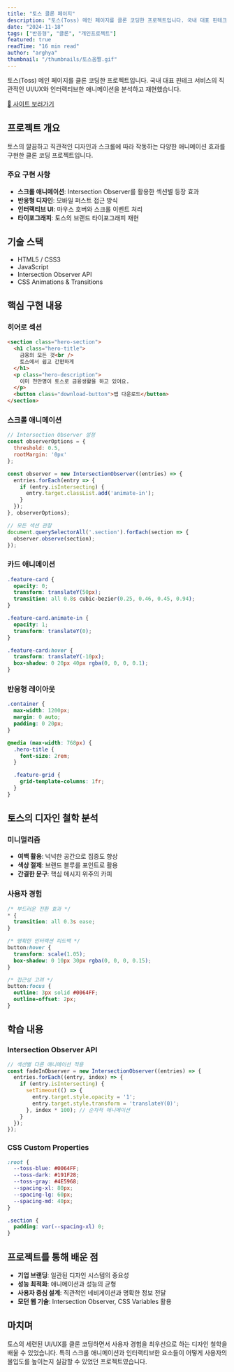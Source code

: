```yaml
---
title: "토스 클론 페이지"
description: "토스(Toss) 메인 페이지를 클론 코딩한 프로젝트입니다. 국내 대표 핀테크 서비스의 직관적인 UI/UX와 인터랙티브한 애니메이션을 분석하고 재현했습니다."
date: "2024-11-18"
tags: ["반응형", "클론", "개인프로젝트"]
featured: true
readTime: "16 min read"
author: "arghya"
thumbnail: "/thumbnails/토스움짤.gif"
---
```


토스(Toss) 메인 페이지를 클론 코딩한 프로젝트입니다. 국내 대표 핀테크 서비스의 직관적인 UI/UX와 인터랙티브한 애니메이션을 분석하고 재현했습니다.

<div style={{ display: 'flex', justifyContent: 'center', gap: '16px', margin: '32px 0' }}>
  <a href="https://toss-clone1.netlify.app/" target="_blank" rel="noopener noreferrer" style={{ padding: '12px 32px', background: 'linear-gradient(135deg, #3b82f6 0%, #2563eb 100%)', color: '#fff', textDecoration: 'none', borderRadius: '8px', fontWeight: 600, fontSize: '16px', boxShadow: '0 4px 12px rgba(59,130,246,0.3)' }}>🔗 사이트 보러가기</a>
</div>

## 프로젝트 개요

토스의 깔끔하고 직관적인 디자인과 스크롤에 따라 작동하는 다양한 애니메이션 효과를 구현한 클론 코딩 프로젝트입니다.

### 주요 구현 사항

- **스크롤 애니메이션**: Intersection Observer를 활용한 섹션별 등장 효과
- **반응형 디자인**: 모바일 퍼스트 접근 방식
- **인터랙티브 UI**: 마우스 호버와 스크롤 이벤트 처리
- **타이포그래피**: 토스의 브랜드 타이포그래피 재현

## 기술 스택

- HTML5 / CSS3
- JavaScript
- Intersection Observer API
- CSS Animations & Transitions

## 핵심 구현 내용

### 히어로 섹션

```html
<section class="hero-section">
  <h1 class="hero-title">
    금융의 모든 것<br />
    토스에서 쉽고 간편하게
  </h1>
  <p class="hero-description">
    이미 천만명이 토스로 금융생활을 하고 있어요.
  </p>
  <button class="download-button">앱 다운로드</button>
</section>
```

### 스크롤 애니메이션

```javascript
// Intersection Observer 설정
const observerOptions = {
  threshold: 0.5,
  rootMargin: '0px'
};

const observer = new IntersectionObserver((entries) => {
  entries.forEach(entry => {
    if (entry.isIntersecting) {
      entry.target.classList.add('animate-in');
    }
  });
}, observerOptions);

// 모든 섹션 관찰
document.querySelectorAll('.section').forEach(section => {
  observer.observe(section);
});
```

### 카드 애니메이션

```css
.feature-card {
  opacity: 0;
  transform: translateY(50px);
  transition: all 0.8s cubic-bezier(0.25, 0.46, 0.45, 0.94);
}

.feature-card.animate-in {
  opacity: 1;
  transform: translateY(0);
}

.feature-card:hover {
  transform: translateY(-10px);
  box-shadow: 0 20px 40px rgba(0, 0, 0, 0.1);
}
```

### 반응형 레이아웃

```css
.container {
  max-width: 1200px;
  margin: 0 auto;
  padding: 0 20px;
}

@media (max-width: 768px) {
  .hero-title {
    font-size: 2rem;
  }

  .feature-grid {
    grid-template-columns: 1fr;
  }
}
```

## 토스의 디자인 철학 분석

### 미니멀리즘

- **여백 활용**: 넉넉한 공간으로 집중도 향상
- **색상 절제**: 브랜드 블루를 포인트로 활용
- **간결한 문구**: 핵심 메시지 위주의 카피

### 사용자 경험

```css
/* 부드러운 전환 효과 */
* {
  transition: all 0.3s ease;
}

/* 명확한 인터랙션 피드백 */
button:hover {
  transform: scale(1.05);
  box-shadow: 0 10px 30px rgba(0, 0, 0, 0.15);
}

/* 접근성 고려 */
button:focus {
  outline: 3px solid #0064FF;
  outline-offset: 2px;
}
```

## 학습 내용

### Intersection Observer API

```javascript
// 섹션별 다른 애니메이션 적용
const fadeInObserver = new IntersectionObserver((entries) => {
  entries.forEach((entry, index) => {
    if (entry.isIntersecting) {
      setTimeout(() => {
        entry.target.style.opacity = '1';
        entry.target.style.transform = 'translateY(0)';
      }, index * 100); // 순차적 애니메이션
    }
  });
});
```

### CSS Custom Properties

```css
:root {
  --toss-blue: #0064FF;
  --toss-dark: #191F28;
  --toss-gray: #4E5968;
  --spacing-xl: 80px;
  --spacing-lg: 60px;
  --spacing-md: 40px;
}

.section {
  padding: var(--spacing-xl) 0;
}
```

## 프로젝트를 통해 배운 점

- **기업 브랜딩**: 일관된 디자인 시스템의 중요성
- **성능 최적화**: 애니메이션과 성능의 균형
- **사용자 중심 설계**: 직관적인 네비게이션과 명확한 정보 전달
- **모던 웹 기술**: Intersection Observer, CSS Variables 활용

## 마치며

토스의 세련된 UI/UX를 클론 코딩하면서 사용자 경험을 최우선으로 하는 디자인 철학을 배울 수 있었습니다. 특히 스크롤 애니메이션과 인터랙티브한 요소들이 어떻게 사용자의 몰입도를 높이는지 실감할 수 있었던 프로젝트였습니다.
